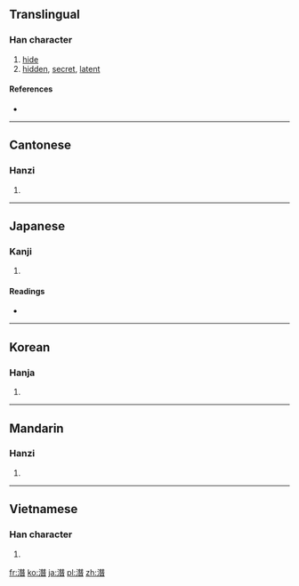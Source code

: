 {{also|潜}}
==Translingual==

===Han character===
{{Han char|rn=85|rad=水|as=12|sn=15|four=3416<sub>1</sub>|canj=水一山日 (EMUA)}}

# [[hide]]
# [[hidden]], [[secret]], [[latent]]

====References====
* {{Han ref|kx=0652.321|dkj=18240|dj=1059.040|hdz=31740.010|uh=6F5B|ud=28507|bh=BCE7|bd=48359}}

----

==Cantonese==

===Hanzi===
{{yue-hanzi|jyut=|y=chim4|sim=潜}}

# {{defn|lang=yue|sort=水12}}

----

==Japanese==

===Kanji===
{{ja-kanji|grade=|rs=水12}}

# {{defn|lang=ja|sort=水12}}

====Readings====
* {{ja-readings|on=[[せん]] (sen)|kun=[[ひそむ]] (hisomu), [[もぐる]] (moguru)}}

----

==Korean==

===Hanja===
{{ko-hanja|hangeul=잠|eumhun=|rv=jam|mr=cham|y=cam}}

# {{defn|lang=ko|sort=水12}}

----

==Mandarin==

===Hanzi===
{{cmn-hanzi|sim=潜|pin=[[qián]] ([[qian2]])|wg=ch'ien<sup>2</sup>}}

# {{defn|lang=cmn|sort=水12}}

----

==Vietnamese==

===Han character===
{{vi-hantu|[[tiềm]], [[tèm]], [[tỉm]]|rs=水12}}

# {{defn|lang=vi|sort=水12}}

[[fr:潛]]
[[ko:潛]]
[[ja:潛]]
[[pl:潛]]
[[zh:潛]]